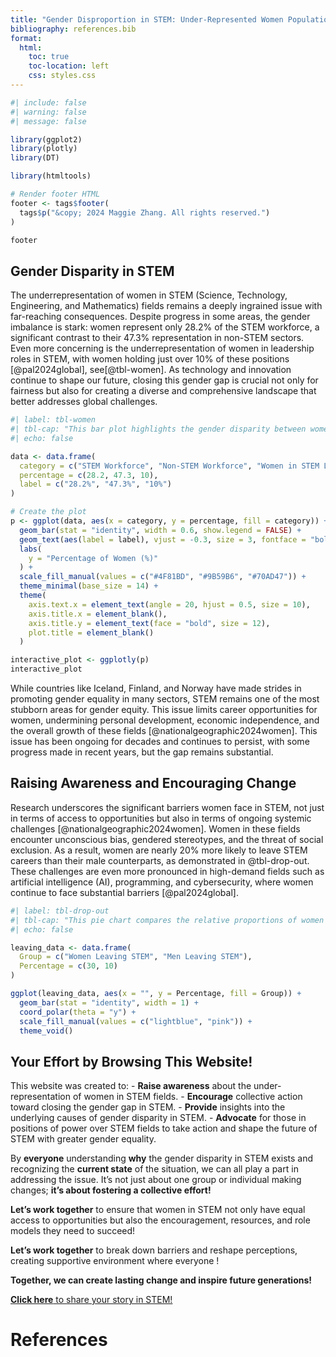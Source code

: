```yaml
---
title: "Gender Disproportion in STEM: Under-Represented Women Population"
bibliography: references.bib
format:
  html:
    toc: true
    toc-location: left
    css: styles.css
---
```


```r
#| include: false
#| warning: false
#| message: false

library(ggplot2)
library(plotly)
library(DT)

library(htmltools)

# Render footer HTML
footer <- tags$footer(
  tags$p("&copy; 2024 Maggie Zhang. All rights reserved.")
)

footer

```


## Gender Disparity in STEM

The underrepresentation of women in STEM (Science, Technology, Engineering, and Mathematics) fields remains a deeply ingrained issue with far-reaching consequences. Despite progress in some areas, the gender imbalance is stark: women represent only 28.2% of the STEM workforce, a significant contrast to their 47.3% representation in non-STEM sectors. Even more concerning is the underrepresentation of women in leadership roles in STEM, with women holding just over 10% of these positions [@pal2024global], see[@tbl-women]. As technology and innovation continue to shape our future, closing this gender gap is crucial not only for fairness but also for creating a diverse and comprehensive landscape that better addresses global challenges.


```r
#| label: tbl-women
#| tbl-cap: "This bar plot highlights the gender disparity between women in STEM and non-STEM sectors. Women make up 28.2% of the STEM workforce, compared to 47.3% in non-STEM roles. In leadership positions, women hold only 10% of STEM roles, emphasizing the ongoing gender gap. Source [@pal2024global]"
#| echo: false

data <- data.frame(
  category = c("STEM Workforce", "Non-STEM Workforce", "Women in STEM Leadership"),
  percentage = c(28.2, 47.3, 10),
  label = c("28.2%", "47.3%", "10%")
)

# Create the plot
p <- ggplot(data, aes(x = category, y = percentage, fill = category)) +
  geom_bar(stat = "identity", width = 0.6, show.legend = FALSE) +
  geom_text(aes(label = label), vjust = -0.3, size = 3, fontface = "bold") +
  labs(
    y = "Percentage of Women (%)"
  ) +
  scale_fill_manual(values = c("#4F81BD", "#9B59B6", "#70AD47")) +
  theme_minimal(base_size = 14) +
  theme(
    axis.text.x = element_text(angle = 20, hjust = 0.5, size = 10),
    axis.title.x = element_blank(),
    axis.title.y = element_text(face = "bold", size = 12),
    plot.title = element_blank()
  )

interactive_plot <- ggplotly(p)
interactive_plot
```
While countries like Iceland, Finland, and Norway have made strides in promoting gender equality in many sectors, STEM remains one of the most stubborn areas for gender equity. This issue limits career opportunities for women, undermining personal development, economic independence, and the overall growth of these fields [@nationalgeographic2024women]. This issue has been ongoing for decades and continues to persist, with some progress made in recent years, but the gap remains substantial.


## Raising Awareness and Encouraging Change

Research underscores the significant barriers women face in STEM, not just in terms of access to opportunities but also in terms of ongoing systemic challenges [@nationalgeographic2024women]. Women in these fields encounter unconscious bias, gendered stereotypes, and the threat of social exclusion. As a result, women are nearly 20% more likely to leave STEM careers than their male counterparts, as demonstrated in @tbl-drop-out. These challenges are even more pronounced in high-demand fields such as artificial intelligence (AI), programming, and cybersecurity, where women continue to face substantial barriers [@pal2024global].
```r
#| label: tbl-drop-out
#| tbl-cap: "This pie chart compares the relative proportions of women and men leaving STEM, highlighting the significant gender gap: women being 20% more likely to leave compared to men. Source [@pal2024global]: "
#| echo: false

leaving_data <- data.frame(
  Group = c("Women Leaving STEM", "Men Leaving STEM"),
  Percentage = c(30, 10)
)

ggplot(leaving_data, aes(x = "", y = Percentage, fill = Group)) +
  geom_bar(stat = "identity", width = 1) +
  coord_polar(theta = "y") +
  scale_fill_manual(values = c("lightblue", "pink")) +
  theme_void()
```



## Your Effort by Browsing This Website!

This website was created to:
-   **Raise awareness** about the under-representation of women in STEM fields.
-   **Encourage** collective action toward closing the gender gap in STEM.
-   **Provide** insights into the underlying causes of gender disparity in STEM.
-   **Advocate** for those in positions of power over STEM fields to take action and shape the future of STEM with greater gender equality.

By **everyone** understanding **why** the gender disparity in STEM exists and recognizing the **current state** of the situation, we can all play a part in addressing the issue. It’s not just about one group or individual making changes; **it’s about fostering a collective effort!**

<div class="cta-banner">
**Let’s work together** to ensure that women in STEM not only have equal access to opportunities but also the encouragement, resources, and role models they need to succeed! 
</div>


<div class="cta-banner-alt">
**Let's work together** to break down barriers and reshape perceptions, creating supportive environment where everyone ! </div>

**Together, we can create lasting change and inspire future generations!**


<div class="link-box">
  <a href="story.qmd"><strong>Click here</strong> to share your story in STEM!</a>
</div>




# References


